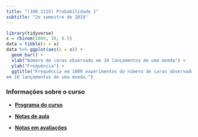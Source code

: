 ```yaml
---
title: "(100.1115) Probabilidade 1"
subtitle: "2o semestre de 2019"
---
```


```r
library(tidyverse)
x = rbinom(1000, 10, 0.5)
data = tibble(x = x)
data %>% ggplot(aes(x = x)) +
  geom_bar() +
  xlab("Número de caras observado em 10 lançamentos de uma moeda") +
  ylab("Frequência") +
  ggtitle("Frequência em 1000 experimentos do número de caras observado 
em 10 lançamentos de uma moeda.")
```

### Informações sobre o curso

- [**Programa do curso**](./syllabus/){target="_blank"}

- [**Notas de aula**](https://www.overleaf.com/read/fjdsbxwydcnf)

- [**Notas em avaliações**](./grades/){target="_blank"}


